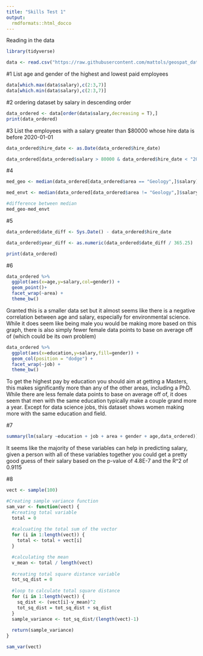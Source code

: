 ```yaml
---
title: "Skills Test 1"
output:
  rmdformats::html_docco
---
```


Reading in the data

```r
library(tidyverse)

data <- read.csv("https://raw.githubusercontent.com/mattols/geospat_data/main/earth-jobs.csv")
```


#1
List age and gender of the highest and lowest paid employees
```r
data[which.max(data$salary),c(2:3,7)]
data[which.min(data$salary),c(2:3,7)]
```


#2 
ordering dataset by salary in descending order

```r
data_ordered <- data[order(data$salary,decreasing = T),]
print(data_ordered)
```

#3
List the employees with a salary greater than $80000 whose hire data is before 2020-01-01

```r
data_ordered$hire_date <- as.Date(data_ordered$hire_date)

data_ordered[data_ordered$salary > 80000 & data_ordered$hire_date < "2020-01-01",]
```

#4

```r
med_geo <- median(data_ordered[data_ordered$area == "Geology",]$salary)

med_envt <- median(data_ordered[data_ordered$area != "Geology",]$salary,na.rm = T)

#difference between median
med_geo-med_envt
```

#5

```r
data_ordered$date_diff <- Sys.Date() - data_ordered$hire_date

data_ordered$year_diff <- as.numeric(data_ordered$date_diff / 365.25)

print(data_ordered)
```

#6

```r
data_ordered %>% 
  ggplot(aes(x=age,y=salary,col=gender)) +
  geom_point()+
  facet_wrap(~area) +
  theme_bw()
```

Granted this is a smaller data set but it almost seems like there is a negative correlation between age and salary, especially for environmental science. While it does seem like being male you would be making more based on this graph, there is also simply fewer female data points to base on average off of (which could be its own problem)


```r
data_ordered %>% 
  ggplot(aes(x=education,y=salary,fill=gender)) +
  geom_col(position = "dodge") +
  facet_wrap(~job) +
  theme_bw()
```

To get the highest pay by education you should aim at getting a Masters, this makes significantly more than any of the other areas, including a PhD. While there are less female data points to base on average off of, it does seem that men with the same education typically make a couple grand more a year. Except for data science jobs, this dataset shows women making more with the same education and field.

#7

```r
summary(lm(salary ~education + job + area + gender + age,data_ordered))
```

It seems like the majority of these variables can help in predicting salary, given a person with all of these variables together you could get a pretty good guess of their salary based on the p-value of 4.8E-7 and the R^2 of 0.9115

#8

```r
vect <- sample(100)

#Creating sample variance function
sam_var <- function(vect) {
  #creating total variable
  total = 0
  
  #calcuating the total sum of the vector
  for (i in 1:length(vect)) {
    total <- total + vect[i]
  }

  #calculating the mean
  v_mean <- total / length(vect)
  
  #creating total square distance variable
  tot_sq_dist = 0
  
  #loop to calculate total square distance
  for (i in 1:length(vect)) {
    sq_dist <- (vect[i]-v_mean)^2
    tot_sq_dist = tot_sq_dist + sq_dist
  }
  sample_variance <- tot_sq_dist/(length(vect)-1)
  
  return(sample_variance)
}

sam_var(vect)

```

